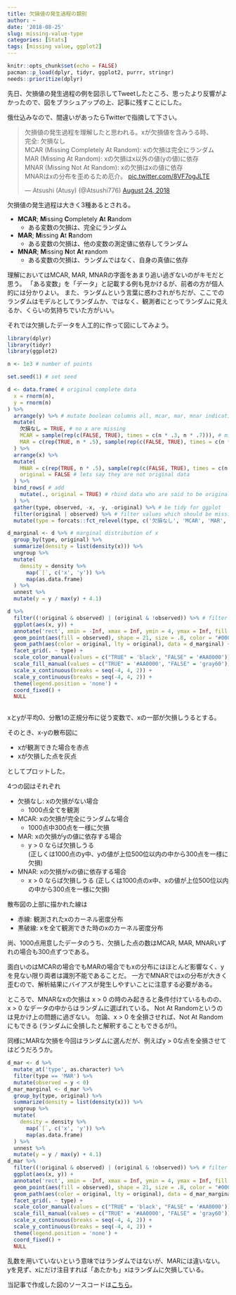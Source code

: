 ```yaml
---
title: 欠損値の発生過程の類別
author: ~
date: '2018-08-25'
slug: missing-value-type
categories: [Stats]
tags: [missing value, ggplot2]
---
```


```r
knitr::opts_chunk$set(echo = FALSE)
pacman::p_load(dplyr, tidyr, ggplot2, purrr, stringr)
needs::prioritize(dplyr)
```


先日、欠損値の発生過程の例を図示してTweetしたところ、思ったより反響がよかったので、図をブラシュアップの上、記事に残すことにした。

俄仕込みなので、間違いがあったらTwitterで指摘して下さい。

<blockquote class="twitter-tweet" data-lang="en"><p lang="ja" dir="ltr">欠損値の発生過程を理解したと思われる。xが欠損値を含みうる時、<br>完全: 欠損なし<br>MCAR (Missing Completely At Random): xの欠損は完全にランダム<br>MAR (Missing At Random): xの欠損はx以外の値(yの値)に依存<br>MNAR (Missing Not At Random): xの欠損はxの値に依存<br>MNARはxの分布を歪めるため厄介。 <a href="https://t.co/8VF7ogJLTE">pic.twitter.com/8VF7ogJLTE</a></p>&mdash; Atsushi (Atusy) (@Atsushi776) <a href="https://twitter.com/Atsushi776/status/1033000742863261696?ref_src=twsrc%5Etfw">August 24, 2018</a></blockquote>
<script async src="https://platform.twitter.com/widgets.js" charset="utf-8"></script>

欠損値の発生過程は大きく3種あるとされる。

- **MCAR**; **M**issing **C**ompletely **A**t **R**andom
    - ある変数の欠損は、完全にランダム
- **MAR**; **M**issing **A**t **R**andom
    - ある変数の欠損は、他の変数の測定値に依存してランダム
- **MNAR**; **M**issing **N**ot **A**t **r**andom
    - ある変数の欠損は、ランダムではなく、自身の真値に依存

理解においてはMCAR, MAR, MNARの字面をあまり追い過ぎないのがキモだと思う。
「ある変数」を「データ」と記載する例も見かけるが、前者の方が個人的には分かりよい。
また、ランダムという言葉に惑わされがちだが、ここでのランダムはモデルとしてランダムか、ではなく、観測者にとってランダムに見えるか、くらいの気持ちでいた方がいい。

それでは欠損したデータを人工的に作って図にしてみよう。

```r
library(dplyr)
library(tidyr)
library(ggplot2)

n <- 1e3 # number of points

set.seed(1) # set seed

d <- data.frame( # original complete data
  x = rnorm(n),
  y = rnorm(n)
) %>%
  arrange(y) %>% # mutate boolean columns all, mcar, mar, mnar indicating which row is missing in each cases
  mutate(
    欠損なし = TRUE, # no x are missing
    MCAR = sample(rep(c(FALSE, TRUE), times = c(n * .3, n * .7))), # missing values in x occur completely at random
    MAR = c(rep(TRUE, n * .5), sample(rep(c(FALSE, TRUE), times = c(n * .3, n * .2)))) # missing values in x occur random where y > 0
  ) %>%
  arrange(x) %>%
  mutate(
    MNAR = c(rep(TRUE, n * .5), sample(rep(c(FALSE, TRUE), times = c(n * .3, n * .2)))), # missing values in x occur at random where x > 0
    original = FALSE # lets say they are not original data
  ) %>%
  bind_rows( # add 
    mutate(., original = TRUE) # rbind data who are said to be original
  ) %>%
  gather(type, observed, -x, -y, -original) %>% # be tidy for ggplot
  filter(original | observed) %>% # filter values which should be missing from non-original data
  mutate(type = forcats::fct_relevel(type, c('欠損なし', 'MCAR', 'MAR', 'MNAR'))) # relevel type for ggplot

d_marginal <- d %>% # marginal distribution of x
  group_by(type, original) %>%
  summarize(density = list(density(x))) %>%
  ungroup %>%
  mutate(
    density = density %>%
      map(`[`, c('x', 'y')) %>%
      map(as.data.frame)
  ) %>%
  unnest %>%
  mutate(y = y / max(y) + 4.1)

d %>%
  filter((!original & observed) | (original & !observed)) %>% # filter needless values
  ggplot(aes(x, y)) +
  annotate('rect', xmin = -Inf, xmax = Inf, ymin = 4, ymax = Inf, fill = 'white') +
  geom_point(aes(fill = observed), shape = 21, size = .8, color = "#00000000") +
  geom_path(aes(color = original, lty = original), data = d_marginal) +
  facet_grid(. ~ type) +
  scale_color_manual(values = c("TRUE" = 'black', "FALSE" = '#AA0000')) +
  scale_fill_manual(values = c("TRUE" = '#AA0000', "FALSE" = 'gray60')) +
  scale_x_continuous(breaks = seq(-4, 4, 2)) +
  scale_y_continuous(breaks = seq(-4, 4, 2)) +
  theme(legend.position = 'none') +
  coord_fixed() +
  NULL
  

```



xとyが平均0、分散1の正規分布に従う変数で、xの一部が欠損しうるとする。

そのとき、x-yの散布図に

- xが観測できた場合を赤点
- xが欠損した点を灰点

としてプロットした。

4つの図はそれぞれ

- 欠損なし: xの欠損がない場合
    - 1000点全てを観測
- MCAR: xの欠損が完全にランダムな場合
    - 1000点中300点を一様に欠損
- MAR: xの欠損がyの値に依存する場合
    - y > 0 ならば欠損しうる  
      (正しくは1000点のy中、yの値が上位500位以内の中から300点を一様に欠損)
- MNAR: xの欠損がxの値に依存する場合
    - x > 0 ならば欠損しうる
      (正しくは1000点のx中、xの値が上位500位以内の中から300点を一様に欠損)

散布図の上部に描かれた線は

- 赤線: 観測されたxのカーネル密度分布
- 黒破線: xを全て観測できた時のxのカーネル密度分布

尚、1000点用意したデータのうち、欠損した点の数はMCAR, MAR, MNARいずれの場合も300点ずつである。

面白いのはMCARの場合でもMARの場合でもxの分布にはほとんど影響なく、yを見ない限り両者は識別不能であることだ。
一方でMNARではxの分布が大きく歪むので、解析結果にバイアスが発生しやすいことに注意する必要がある。

ところで、MNARなxの欠損は x > 0 の時のみ起きると条件付けているものの、 x > 0 なデータの中からはランダムに選ばれている。
Not At Randomというのは見かけ上の問題に過ぎない。
勿論、x > 0 を全損させれば、Not At Randomにもできる (ランダムに全損したと解釈することもできるが!)。

同様にMARな欠損を今回はランダムに選んだが、例えばy > 0な点を全損させてはどうだろうか。


```r
d_mar <- d %>%
  mutate_at('type', as.character) %>%
  filter(type == 'MAR') %>%
  mutate(observed = y < 0)
d_mar_marginal <- d_mar %>%
  group_by(type, original) %>%
  summarize(density = list(density(x))) %>%
  ungroup %>%
  mutate(
    density = density %>%
      map(`[`, c('x', 'y')) %>%
      map(as.data.frame)
  ) %>%
  unnest %>%
  mutate(y = y / max(y) + 4.1)
d_mar %>%
  filter((!original & observed) | (original & !observed)) %>% # filter needless values
  ggplot(aes(x, y)) +
  annotate('rect', xmin = -Inf, xmax = Inf, ymin = 4, ymax = Inf, fill = 'white') +
  geom_point(aes(fill = observed), shape = 21, size = .8, color = "#00000000") +
  geom_path(aes(color = original, lty = original), data = d_mar_marginal) +
  facet_grid(. ~ type) +
  scale_color_manual(values = c("TRUE" = 'black', "FALSE" = '#AA0000')) +
  scale_fill_manual(values = c("TRUE" = '#AA0000', "FALSE" = 'gray60')) +
  scale_x_continuous(breaks = seq(-4, 4, 2)) +
  scale_y_continuous(breaks = seq(-4, 4, 2)) +
  theme(legend.position = 'none') +
  coord_fixed() +
  NULL
```

乱数を用いていないという意味ではランダムではないが、MARには違いない。
yを見ず、xにだけ注目すれば「あたかも」xはランダムに欠損している。


当記事で作成した図のソースコードは[こちら](https://github.com/atusy/blog/blob/master/content/post/2018-08-24-missing-value-type.Rmd)。
